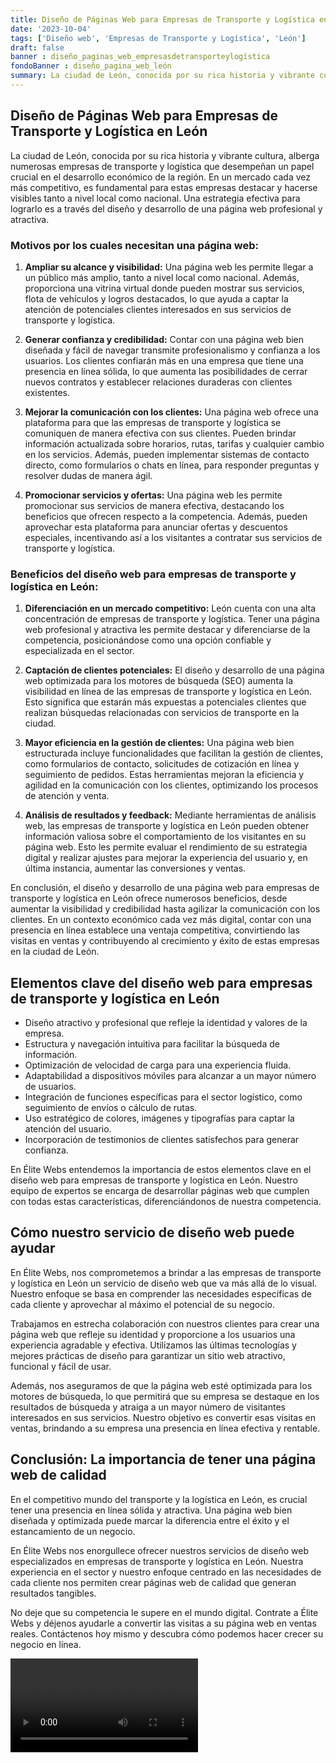 ```yaml
---
title: Diseño de Páginas Web para Empresas de Transporte y Logística en León
date: '2023-10-04'
tags: ['Diseño web', 'Empresas de Transporte y Logística', 'León']
draft: false
banner : diseño_paginas_web_empresasdetransporteylogística
fondoBanner : diseño_pagina_web_león
summary: La ciudad de León, conocida por su rica historia y vibrante cultura, alberga numerosas empresas de transporte y logística que desempeñan un papel crucial en el desarrollo económico de la región. En un mercado cada vez más competitivo, es fundamental para estas empresas destacar y hacerse visibles tanto a nivel local como nacional. Una estrategia efectiva para lograrlo es a través del diseño y desarrollo de una página web profesional y atractiva.
---
```


## Diseño de Páginas Web para Empresas de Transporte y Logística en León

La ciudad de León, conocida por su rica historia y vibrante cultura, alberga numerosas empresas de transporte y logística que desempeñan un papel crucial en el desarrollo económico de la región. En un mercado cada vez más competitivo, es fundamental para estas empresas destacar y hacerse visibles tanto a nivel local como nacional. Una estrategia efectiva para lograrlo es a través del diseño y desarrollo de una página web profesional y atractiva.

### Motivos por los cuales necesitan una página web:

1. **Ampliar su alcance y visibilidad:** Una página web les permite llegar a un público más amplio, tanto a nivel local como nacional. Además, proporciona una vitrina virtual donde pueden mostrar sus servicios, flota de vehículos y logros destacados, lo que ayuda a captar la atención de potenciales clientes interesados en sus servicios de transporte y logística.

2. **Generar confianza y credibilidad:** Contar con una página web bien diseñada y fácil de navegar transmite profesionalismo y confianza a los usuarios. Los clientes confiarán más en una empresa que tiene una presencia en línea sólida, lo que aumenta las posibilidades de cerrar nuevos contratos y establecer relaciones duraderas con clientes existentes.

3. **Mejorar la comunicación con los clientes:** Una página web ofrece una plataforma para que las empresas de transporte y logística se comuniquen de manera efectiva con sus clientes. Pueden brindar información actualizada sobre horarios, rutas, tarifas y cualquier cambio en los servicios. Además, pueden implementar sistemas de contacto directo, como formularios o chats en línea, para responder preguntas y resolver dudas de manera ágil.

4. **Promocionar servicios y ofertas:** Una página web les permite promocionar sus servicios de manera efectiva, destacando los beneficios que ofrecen respecto a la competencia. Además, pueden aprovechar esta plataforma para anunciar ofertas y descuentos especiales, incentivando así a los visitantes a contratar sus servicios de transporte y logística.

### Beneficios del diseño web para empresas de transporte y logística en León:

1. **Diferenciación en un mercado competitivo:** León cuenta con una alta concentración de empresas de transporte y logística. Tener una página web profesional y atractiva les permite destacar y diferenciarse de la competencia, posicionándose como una opción confiable y especializada en el sector.

2. **Captación de clientes potenciales:** El diseño y desarrollo de una página web optimizada para los motores de búsqueda (SEO) aumenta la visibilidad en línea de las empresas de transporte y logística en León. Esto significa que estarán más expuestas a potenciales clientes que realizan búsquedas relacionadas con servicios de transporte en la ciudad.

3. **Mayor eficiencia en la gestión de clientes:** Una página web bien estructurada incluye funcionalidades que facilitan la gestión de clientes, como formularios de contacto, solicitudes de cotización en línea y seguimiento de pedidos. Estas herramientas mejoran la eficiencia y agilidad en la comunicación con los clientes, optimizando los procesos de atención y venta.

4. **Análisis de resultados y feedback:** Mediante herramientas de análisis web, las empresas de transporte y logística en León pueden obtener información valiosa sobre el comportamiento de los visitantes en su página web. Esto les permite evaluar el rendimiento de su estrategia digital y realizar ajustes para mejorar la experiencia del usuario y, en última instancia, aumentar las conversiones y ventas.

En conclusión, el diseño y desarrollo de una página web para empresas de transporte y logística en León ofrece numerosos beneficios, desde aumentar la visibilidad y credibilidad hasta agilizar la comunicación con los clientes. En un contexto económico cada vez más digital, contar con una presencia en línea establece una ventaja competitiva, convirtiendo las visitas en ventas y contribuyendo al crecimiento y éxito de estas empresas en la ciudad de León.

<GifSeo />

<Cta />

## Elementos clave del diseño web para empresas de transporte y logística en León

- Diseño atractivo y profesional que refleje la identidad y valores de la empresa.
- Estructura y navegación intuitiva para facilitar la búsqueda de información.
- Optimización de velocidad de carga para una experiencia fluida.
- Adaptabilidad a dispositivos móviles para alcanzar a un mayor número de usuarios.
- Integración de funciones específicas para el sector logístico, como seguimiento de envíos o cálculo de rutas.
- Uso estratégico de colores, imágenes y tipografías para captar la atención del usuario.
- Incorporación de testimonios de clientes satisfechos para generar confianza.

En Élite Webs entendemos la importancia de estos elementos clave en el diseño web para empresas de transporte y logística en León. Nuestro equipo de expertos se encarga de desarrollar páginas web que cumplen con todas estas características, diferenciándonos de nuestra competencia.

## Cómo nuestro servicio de diseño web puede ayudar

En Élite Webs, nos comprometemos a brindar a las empresas de transporte y logística en León un servicio de diseño web que va más allá de lo visual. Nuestro enfoque se basa en comprender las necesidades específicas de cada cliente y aprovechar al máximo el potencial de su negocio.

Trabajamos en estrecha colaboración con nuestros clientes para crear una página web que refleje su identidad y proporcione a los usuarios una experiencia agradable y efectiva. Utilizamos las últimas tecnologías y mejores prácticas de diseño para garantizar un sitio web atractivo, funcional y fácil de usar.

Además, nos aseguramos de que la página web esté optimizada para los motores de búsqueda, lo que permitirá que su empresa se destaque en los resultados de búsqueda y atraiga a un mayor número de visitantes interesados en sus servicios. Nuestro objetivo es convertir esas visitas en ventas, brindando a su empresa una presencia en línea efectiva y rentable.

## Conclusión: La importancia de tener una página web de calidad

En el competitivo mundo del transporte y la logística en León, es crucial tener una presencia en línea sólida y atractiva. Una página web bien diseñada y optimizada puede marcar la diferencia entre el éxito y el estancamiento de un negocio.

En Élite Webs nos enorgullece ofrecer nuestros servicios de diseño web especializados en empresas de transporte y logística en León. Nuestra experiencia en el sector y nuestro enfoque centrado en las necesidades de cada cliente nos permiten crear páginas web de calidad que generan resultados tangibles.

No deje que su competencia le supere en el mundo digital. Contrate a Élite Webs y déjenos ayudarle a convertir las visitas a su página web en ventas reales. Contáctenos hoy mismo y descubra cómo podemos hacer crecer su negocio en línea.

<Video />

<CtaBot job='Empresas de Transporte y Logística' city='León'/>

<Gmaps query='León+españa+maps' />